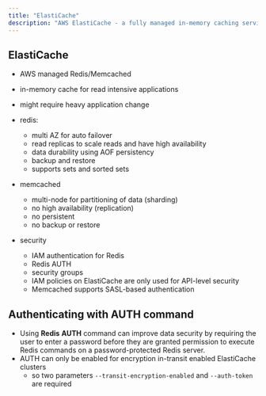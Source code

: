 ```yaml
---
title: "ElastiCache"
description: "AWS ElastiCache - a fully managed in-memory caching service supporting Redis and Memcached for high-performance applications."
---
```

## ElastiCache

- AWS managed Redis/Memcached
- in-memory cache for read intensive applications
- might require heavy application change
- redis:
  - multi AZ for auto failover
  - read replicas to scale reads and have high availability
  - data durability using AOF persistency
  - backup and restore
  - supports sets and sorted sets
- memcached
  - multi-node for partitioning of data (sharding)
  - no high availability (replication)
  - no persistent
  - no backup or restore

- security
  - IAM authentication for Redis
  - Redis AUTH
  - security groups
  - IAM policies on ElastiCache are only used for API-level security
  - Memcached supports SASL-based authentication

## Authenticating with AUTH command

- Using **Redis** **AUTH** command can improve data security by requiring the user to enter a password before they are granted permission to execute Redis commands on a password-protected Redis server.
- AUTH can only be enabled for encryption in-transit enabled ElastiCache clusters
    - so two parameters `--transit-encryption-enabled` and `--auth-token` are required
